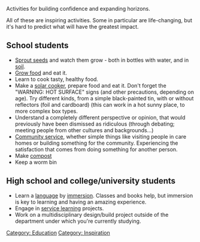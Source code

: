 Activities for building confidence and expanding horizons.

All of these are inspiring activities. Some in particular are life-changing, but it's hard to predict what will have the greatest impact.

== School students ==

* [[Sprout seeds]] and watch them grow - both in bottles with water, and in [[soil]].
* [[Grow food]] and eat it.
* Learn to cook tasty, healthy food.
* Make a [[solar cooker]], prepare food and eat it. Don't forget the "WARNING: HOT SURFACE" signs (and other precautions, depending on age). Try different kinds, from a simple black-painted tin, with or without reflectors (foil and cardboard) (this can work in a hot sunny place, to more complex box types.
* Understand a completely different perspective or opinion, that would previously have been dismissed as ridiculous (through debating; meeting people from other cultures and backgrounds...)
* [[Community service]], whether simple things like visiting people in care homes or building something for the community. Experiencing the satisfaction that comes from doing something for another person.
* Make [[compost]]
* Keep a worm bin

== High school and college/university students ==

* Learn a [[language]] by [[immersion (language learning)|immersion]]. Classes and books help, but immersion is key to learning and having an amazing experience.
* Engage in [[service learning]] projects.
* Work on a multidisciplinary design/build project outside of the department under which you're currently studying.
 
{{stub}}

[[Category: Education]]
[[Category: Inspiration]]